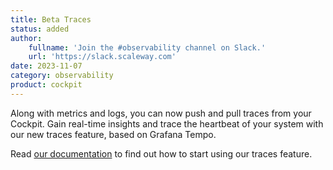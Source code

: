 ```yaml
---
title: Beta Traces
status: added
author:
    fullname: 'Join the #observability channel on Slack.'
    url: 'https://slack.scaleway.com'
date: 2023-11-07
category: observability
product: cockpit
---
```


Along with metrics and logs, you can now push and pull traces from your Cockpit. Gain real-time insights and trace the heartbeat of your system with our new traces feature, based on Grafana Tempo.

Read [our documentation](/observability/cockpit/how-to/activate-push-traces/) to find out how to start using our traces feature.

